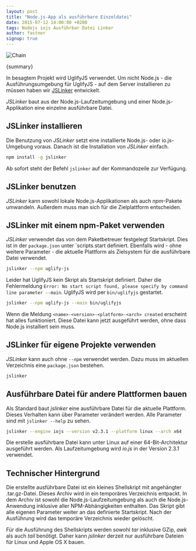 ```yaml
---
layout: post
title: "Node.js-App als ausführbare Einzeldatei"
date: 2015-07-12 14:00:00 +0200
tags: Nodejs iojs Ausführbar Datei Linker
author: fastner
signup: true
---
```





<Image src={chainImage} alt="Chain" />

{summary}

In besagtem Projekt wird UglifyJS verwendet. Um nicht Node.js - die Ausführungsumgebung für UglifyJS - auf dem Server installieren zu müssen haben wir [JSLinker](https://github.com/sebastian-software/jslinker) entwickelt.

*JSLinker* baut aus der Node.js-Laufzeitumgebung und einer Node.js-Applikation eine einzelne ausführbare Datei.


## JSLinker installieren

Die Benutzung von *JSLinker* setzt eine installierte Node.js- oder io.js-Umgebung voraus. Danach ist die Installation von *JSLinker* einfach.

```bash
npm install -g jslinker
```

Ab sofort steht der Befehl `jslinker` auf der Kommandozeile zur Verfügung.



## JSLinker benutzen

*JSLinker* kann sowohl lokale Node.js-Applikationen als auch *npm*-Pakete umwandeln. Außerdem muss man sich für die Zielplattform entscheiden.


## JSLinker mit einem npm-Paket verwenden

*JSLinker* verwendet das von dem Paketbetreuer festgelegt Startskript. Dies ist in der `package.json` unter `scripts.start definiert. Ebenfalls wird - ohne weitere Parameter - die aktuelle Plattform als Zielsystem für die ausführbare Datei verwendet.

```bash
jslinker --npm uglify-js
```

Leider hat UglifyJS kein Skript als Startskript definiert. Daher die Fehlermeldung `Error: No start script found, please specify by command line parameter --main`. UglifyJS wird per `bin/uglifyjs` gestartet.

```bash
jslinker --npm uglify-js --main bin/uglifyjs
```

Wenn die Meldung `<name>-<version>-<platform>-<arch> created` erscheint hat alles funktioniert. Diese Datei kann jetzt ausgeführt werden, ohne dass Node.js installiert sein muss.



## JSLinker für eigene Projekte verwenden

*JSLinker* kann auch ohne `--npm` verwendet werden. Dazu muss im aktuellen Verzeichnis eine `package.json` bestehen.

```bash
jslinker
```



## Ausführbare Datei für andere Plattformen bauen

Als Standard baut *jslinker* eine ausführbare Datei für die aktuelle Plattform. Dieses Verhalten kann über Parameter verändert werden. Alle Parameter sind mit `jslinker --help` zu sehen.

```bash
jslinker --engine iojs --version v2.3.1 --platform linux --arch x64
```

Die erstelle ausführbare Datei kann unter Linux auf einer 64-Bit-Architektur ausgeführt werden. Als Laufzeitumgebung wird *io.js* in der Version 2.3.1 verwendet.



## Technischer Hintergrund

Die erstellte ausführbare Datei ist ein kleines Shellskript mit angehängter .tar.gz-Datei. Dieses Archiv wird in ein temporäres Verzeichnis entpackt. In dem Archiv ist sowohl die Node.js-Laufzeitumgebung als auch die Node.js-Anwendung inklusive aller NPM-Abhängigkeiten enthalten. Das Skript gibt alle eigenen Parameter weiter an das definierte Startskript. Nach der Ausführung wird das temporäre Verzeichnis wieder gelöscht.

Für die Ausführung des Shellskripts werden sowohl *tar* inklusive GZip, *awk* als auch *tail* benötigt. Daher kann *jslinker* derzeit nur ausführbare Dateien für Linux und Apple OS X bauen.

